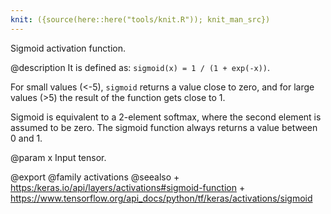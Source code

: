 ```yaml
---
knit: ({source(here::here("tools/knit.R")); knit_man_src})
---
```

Sigmoid activation function.

@description
It is defined as: `sigmoid(x) = 1 / (1 + exp(-x))`.

For small values (<-5),
`sigmoid` returns a value close to zero, and for large values (>5)
the result of the function gets close to 1.

Sigmoid is equivalent to a 2-element softmax, where the second element is
assumed to be zero. The sigmoid function always returns a value between
0 and 1.

@param x
Input tensor.

@export
@family activations
@seealso
+ <https:/keras.io/api/layers/activations#sigmoid-function>
+ <https://www.tensorflow.org/api_docs/python/tf/keras/activations/sigmoid>
